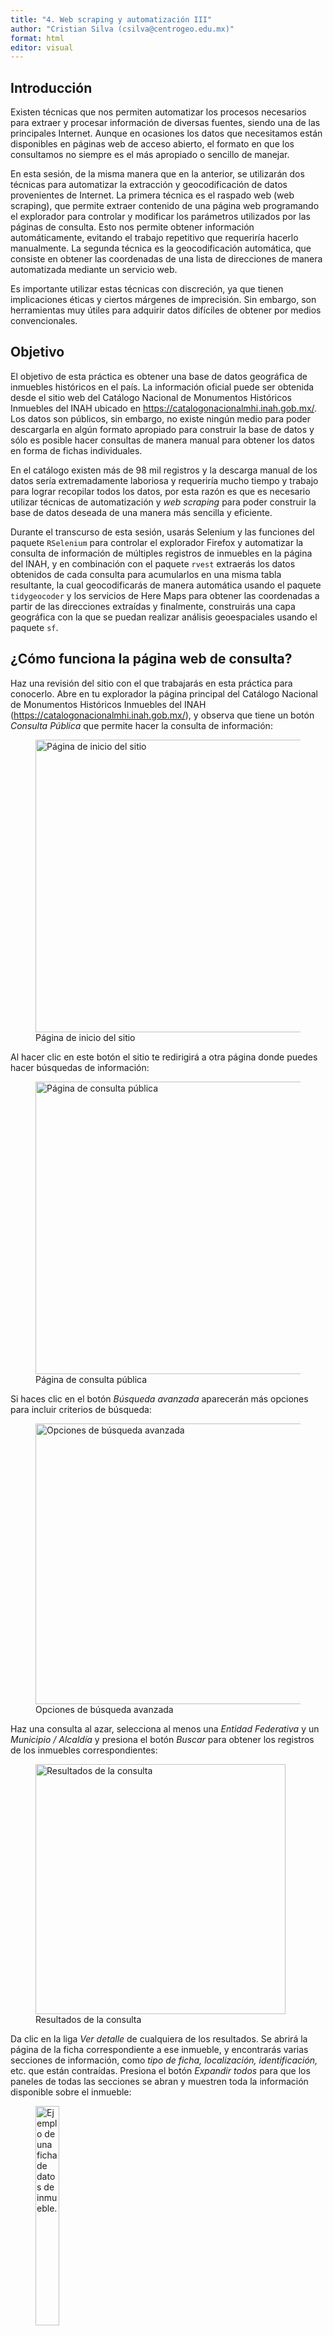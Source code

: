 ```yaml
---
title: "4. Web scraping y automatización III"
author: "Cristian Silva (csilva@centrogeo.edu.mx)"
format: html
editor: visual
---
```


## Introducción

Existen técnicas que nos permiten automatizar los procesos necesarios para extraer y procesar información de diversas fuentes, siendo una de las principales Internet. Aunque en ocasiones los datos que necesitamos están disponibles en páginas web de acceso abierto, el formato en que los consultamos no siempre es el más apropiado o sencillo de manejar.

En esta sesión, de la misma manera que en la anterior, se utilizarán dos técnicas para automatizar la extracción y geocodificación de datos provenientes de Internet. La primera técnica es el raspado web (web scraping), que permite extraer contenido de una página web programando el explorador para controlar y modificar los parámetros utilizados por las páginas de consulta. Esto nos permite obtener información automáticamente, evitando el trabajo repetitivo que requeriría hacerlo manualmente. La segunda técnica es la geocodificación automática, que consiste en obtener las coordenadas de una lista de direcciones de manera automatizada mediante un servicio web.

Es importante utilizar estas técnicas con discreción, ya que tienen implicaciones éticas y ciertos márgenes de imprecisión. Sin embargo, son herramientas muy útiles para adquirir datos difíciles de obtener por medios convencionales.

## Objetivo

El objetivo de esta práctica es obtener una base de datos geográfica de inmuebles históricos en el país. La información oficial puede ser obtenida desde el sitio web del Catálogo Nacional de Monumentos Históricos Inmuebles del INAH ubicado en <https://catalogonacionalmhi.inah.gob.mx/>. Los datos son públicos, sin embargo, no existe ningún medio para poder descargarla en algún formato apropiado para construir la base de datos y sólo es posible hacer consultas de manera manual para obtener los datos en forma de fichas individuales.

En el catálogo existen más de 98 mil registros y la descarga manual de los datos sería extremadamente laboriosa y requeriría mucho tiempo y trabajo para lograr recopilar todos los datos, por esta razón es que es necesario utilizar técnicas de automatización y *web scraping* para poder construir la base de datos deseada de una manera más sencilla y eficiente.

Durante el transcurso de esta sesión, usarás Selenium y las funciones del paquete `RSelenium` para controlar el explorador Firefox y automatizar la consulta de información de múltiples registros de inmuebles en la página del INAH, y en combinación con el paquete `rvest` extraerás los datos obtenidos de cada consulta para acumularlos en una misma tabla resultante, la cual geocodificarás de manera automática usando el paquete `tidygeocoder` y los servicios de Here Maps para obtener las coordenadas a partir de las direcciones extraídas y finalmente, construirás una capa geográfica con la que se puedan realizar análisis geoespaciales usando el paquete `sf`.

## ¿Cómo funciona la página web de consulta?

Haz una revisión del sitio con el que trabajarás en esta práctica para conocerlo. Abre en tu explorador la página principal del Catálogo Nacional de Monumentos Históricos Inmuebles del INAH (<https://catalogonacionalmhi.inah.gob.mx/>), y observa que tiene un botón *Consulta Pública* que permite hacer la consulta de información:

![Página de inicio del sitio](Imagenes/InicioCatalogo.png){fig-alt="Página de inicio del sitio" width="468"}

Al hacer clic en este botón el sitio te redirigirá a otra página donde puedes hacer búsquedas de información:

![Página de consulta pública](Imagenes/PaginaConsulta.png){fig-alt="Página de consulta pública" width="468"}

Si haces clic en el botón *Búsqueda avanzada* aparecerán más opciones para incluir criterios de búsqueda:

![Opciones de búsqueda avanzada](Imagenes/BusquedaAvanzada.png){fig-alt="Opciones de búsqueda avanzada" width="449"}

Haz una consulta al azar, selecciona al menos una *Entidad Federativa* y un *Municipio / Alcaldía* y presiona el botón *Buscar* para obtener los registros de los inmuebles correspondientes:

![Resultados de la consulta](Imagenes/ResultadosConsulta.png){fig-alt="Resultados de la consulta" width="400"}

Da clic en la liga *Ver detalle* de cualquiera de los resultados. Se abrirá la página de la ficha correspondiente a ese inmueble, y encontrarás varias secciones de información, como *tipo de ficha, localización, identificación,* etc. que están contraídas. Presiona el botón *Expandir todos* para que los paneles de todas las secciones se abran y muestren toda la información disponible sobre el inmueble:

![Ejemplo de una ficha de datos de inmueble.](Imagenes/ConsultaPublica.png){fig-alt="Ejemplo de una ficha de datos de inmueble." width="30%"}

Ahora puedes ver en esta ficha todos los datos que deberás extraer. En la barra de direcciones de tu explorador, observa la dirección de la página web de la ficha de datos, debe ser un URL similar a este:

<https://catalogonacionalmhi.inah.gob.mx/consulta_publica/detalle/82800>

Normalmente, los sitios web de consulta se conectan a una base de datos para obtener los datos de cada registro, y utilizan un identificador único para recuperar la información solicitada. El número al final del URL anterior corresponde al identificador único de la ficha. Sustituye este número e intenta abrir esa dirección en el explorador, por ejemplo:

[https://](https://catalogonacionalmhi.inah.gob.mx/consulta_publica/detalle/82800)[catalogonacionalmhi](https://catalogonacionalmhi.inah.gob.mx/consulta_publica/detalle/9000)[.inah.gob.mx/consulta_publica/detalle/9000](https://catalogonacionalmhi.inah.gob.mx/consulta_publica/detalle/82800)

Se abrirá una ficha con los datos correspondientes a otro inmueble. Esto quiere decir que se puede modificar la dirección cambiando únicamente este identificador para obtener cada una de las fichas de todo el catálogo.

Si agregas al URL un número de identificador que no existe en el catálogo, te enviará de vuelta a la página de inicio del sitio web. Mediante prueba y error, puedes determinar cuántas fichas hay en total en el catálogo; en este caso puedes determinar que existen 98,703 registros (qué es el número de identificador máximo que puedes usar sin que la URL te mande a la página inicial). En esta práctica prepararás el mecanismo de extracción de datos para cada una de estas fichas.

Por otro lado, existen fichas que tienen diferentes datos dependiendo del tipo de inmueble. Estos se distinguen usando colores en el cintillo del número de captura.

![Tipos de fichas](Imagenes/TiposFicha.png){fig-alt="Tipos de fichas" width="532"}

Será necesario asegurar que todos estos datos se guarden de manera ordenada en la base final, ya que existirán columnas con datos para algunos registros que pueden no existir en otros y viceversa. Esto se detalla más adelante en la práctica.

Utiliza el inspector web para identificar las direcciones xPath de los paneles de cada sección de datos de la ficha.

![Identificación de secciones con el inspector web](Imagenes/InspectorWebPanel.png){fig-alt="Identificación de secciones con el inspector web" width="519"}

Las direcciones de los paneles de cada sección son las siguientes:

| Sección                            | Dirección xPath          |
|------------------------------------|--------------------------|
| Encabezado                         | //\*[@id="encabezado"]   |
| Tipo de ficha                      | //\*[@id="divSeccion1"]  |
| Localización                       | //\*[@id="divSeccion2"]  |
| Identificación                     | //\*[@id="divSeccion3"]  |
| Aspectos legales                   | //\*[@id="divSeccion4"]  |
| Información histórica              | //\*[@id="divSeccion6"]  |
| Fuentes consultadas                | //\*[@id="divSeccion7"]  |
| Monografía                         | //\*[@id="divSeccion8"]  |
| Descripción arquitectónica         | //\*[@id="divSeccion11"] |
| Características del monumento      | //\*[@id="divSeccion12"] |
| Fecha de elaboración               | //\*[@id="divSeccion17"] |
| Planoteca del AHJE                 | //\*[@id="divSeccion22"] |
| Archivo histórico Jorge Enciso     | //\*[@id="divSeccion23"] |
| Fototeca Constantino Reyes-Valerio | //\*[@id="divSeccion24"] |

: Direcciones xPath de los paneles de sección

Una vez localizados estos paneles, será necesario extraer los elementos de texto de cada uno de ellos para acumularlos en un sólo registro que contenga los datos de la ficha consultada.

## Metodología

Antes de comenzar, es conveniente definir los pasos a seguir para realizar el procedimiento de extracción de datos en esta práctica:

1.  Observar cómo funciona la página web de consulta.
2.  Identificar la estructura de la página de consulta y los elementos que se van a extraer.
3.  Los datos en la página están enmarcados en paneles de diferentes secciones de información, como datos generales, tipo de ficha, localización, identificación, etc. Será conveniente crear procedimientos para extraer los datos de cada sección de la página de consulta.
4.  Programar las instrucciones necesarias para extraer (raspar) todos los datos de una ficha individual, como ejemplo.
5.  Una vez programado el método de raspado para una ficha de ejemplo, se unen todas las instrucciones en una sola función que nos permita repetir el procedimiento de extracción de datos para todas fichas del catálogo.
6.  Iterar el proceso para cada una de las 98,703 fichas de registro de inmuebles del sitio.
7.  Acumular cada uno de los registros extraídos en una misma tabla, ordenarla y limpiarla.
8.  Geocodificar las direcciones usando el servicio web de Here.
9.  Convertir la tabla resultante de la geocodificación en una capa geográfica de inmuebles de tipo simple features (sf)*.*
10. Visualizar una muestra aleatoria de los puntos de la capa de inmuebles geocodificada en un mapa interactivo y comprobar visualmente la precisión.
11. Finalmente, guardar la capa de inmuebles en un archivo geopackage (.gpkg) como capa geográfica.

## Preparación del entorno

Ejecuta el siguiente bloque para cargar los paquetes que usarás en esta sesión de trabajo:

```r
library(tidyverse)
library(janitor)
library(rvest)
library(RSelenium)
library(tidygeocoder)
library(sf)
library(tmap)
```

### Iniciar servidor de Selenium

Utiliza la función `rsDriver` del paquete `RSelenium` para iniciar un servidor de Selenium y guarda el resultado en la variable `servidor_selenium`, indicando que vas a usar el explorador Firefox con el parámetro `browser = "firefox"` y omite la carga de los demás exploradores usando los parámetros `chromever = NULL, iedrver = NULL, phantomver = NULL`:

```r
# Inicia el servidor de Selenium omitiendo los exploradores que no se necesitan:
servidor_selenium <- rsDriver(browser = "firefox",
                              chromever = NULL,
                              iedrver = NULL,
                              phantomver = NULL)
```

El explorador Firefox se ha iniciado y en la barra de direcciones a la izquierda encontrarás un icono de robot. Esto indica que Selenium ya está conectado a Firefox y está listo para enviarle instrucciones. Ahora, crea un controlador para Selenium usando el atributo `client` de `servidor_selenium` y asígnalo a una instancia que se llame `controlador`:

```r
# Crea una instancia de la conexión al servidor de Selenium para controlar Firefox:
controlador <- servidor_selenium$client
```

## Procesamiento de una ficha de ejemplo

### Abrir la página de la ficha

Ahora que ya tienes el controlador, envía a Selenium la instrucción de abrir la página de detalle de la ficha agregando al URL un identificador único de prueba:

1.  Asigna a la variable `pagina_fecha` la dirección base de la página web de la ficha (`"https://catalogonacionalmhi.inah.gob.mx/consulta_publica/detalle/"`).
2.  Asigna a la variable `id_ficha` un valor de prueba, en este caso `9000`
3.  Usa el método `controlador$navigate` para abrir la URL obtenida de concatenar `pagina_ficha` e `id_ficha` usando la función `str_c`.

```r
# Define la URL base de la página de la ficha:
pagina_ficha <- "https://catalogonacionalmhi.inah.gob.mx/consulta_publica/detalle/"

# Identificador único de prueba:
id_ficha <- 9000 

# Abrir la página web con la dirección y el identificador combinados:
controlador$navigate(str_c(pagina_ficha, id_ficha))
```

### Identificación de los controles de la página

Usando el inspector web en la página de la ficha, determina la dirección xPathdel botón *Expandir todos*, en este caso es `//*[@id="btnExpandir"]`.

Ahora, crea un control para el botón que se llame `boton_expandir` usando la función `controlador$findElement` con los parámetros `using = "xpath"` y `value = '//*[@id="btnExpandir"]'`. Usa el control `boton_expandir_todos$clickElement()` para expandir todos los contenedores de la ficha y visualizar todos los datos:

```r
# Crear una instancia del botón Expandir todos:
boton_expandir_todos <- controlador$findElement(using = "xpath",
                                                value = '//*[@id="btnExpandir"]')

# Presionar el botón para expandir los contenedores:
boton_expandir_todos$clickElement()
```

Guarda una copia de la página (su código fuente) en la variable `codigo_fuente` usando el método del controlador del explorador `controlador$getPageSource()` y usa la función `read_html` de `rvest` para leer la página copiada en `codigo_fuente[[1]]` (el primer elemento de la lista es el texto del código fuente), guarda el resultado de la lectura en la variable `html_ficha` de donde rasparás los datos:

```r
# Guarda el contenido de la página en una variable:
codigo_fuente <- controlador$getPageSource()

# Leer con rvest el código fuente de la lista obtenida con Selenium:
html_ficha <- 
  read_html(codigo_fuente[[1]])
```

### Extracción de los datos de cada sección

Para obtener los datos de la ficha, será necesario considerar lo siguiente:

1.  En la ficha, la mayoría de los datos se presentan usando el nombre de la variable, dos puntos y el valor correspondiente (por ejemplo `Nombre: Sepulcro de Manuel Escudero y Verdugo`).
2.  Los datos se deberán extraer sección por sección como vector de texto con la convención anterior, si hay datos que no tienen un nombre de variable con `:` será necesario agregarlos.
3.  Agregar el prefijo de la sección
4.  De acuerdo con lo anterior, es posible construir una tabla con todos las variables y valores si todos tienen esta misma estructura y al final se separa en dos columnas usando `:` como separador.
5.  Se obtendrá una tabla con dos columnas, la primera contendrá el nombre de las variables y la segunda sus valores correspondientes.
6.  Será necesario transformar esta tabla de valores y variables para que las variables estén como columnas los valores representen un registro de fila. Para ello, será necesario hacer un *pivote,* es decir, pasar filas a columnas.
7.  Una vez transpuestos, tendremos un registro con los datos de un inmueble que se podrá acumular en una tabla general.

Observa y ejecuta el siguiente bloque para realizar la manipulación de datos que te permitirá extraer los datos del panel de la primera sección de la ficha:

1.  A partir de tu copia de la página en `html_ficha` busca el primer panel (con dirección xPath `//*[@id="encabezado"]`), usa la función `html_children` cuatro veces para identificar los elementos de texto (datos) que están en el cuarto nivel de la estructura web, extrae el texto sin HTML usando la función `html_text` y limpia el resultado eliminando saltos de página innecesarios con `str_remove_all("\n")` y los espacios en blanco antes y después de cada texto con `str_squish.`
2.  Agrega los nombres correspondientes al primer y quinto valores que no están asociados con un nombre de variable, en este caso *Tipo* y *Validación.* Usa la función `str_c` para concatenar los nombres de variables con los valores y no olvides agregar `:` que servirá para separar en dos columnas posteriormente.
3.  Elimina las filas del texto extraído que no contienen variables útiles. En este caso sólo debes conservar las filas 1 a 5 del vector `datos_contenedor_encabezado`.
4.  Verifica los datos extraídos contenidos en `datos_contenedor_encabezado`.

> Recuerda que puedes ejecutar parcialmente el código para comprobar sus resultados poco a poco, si seleccionas un fragmento de código y presionas Ctrl+Enter.

```r
# Buscar los elementos donde están los datos, extraer y limpiar el texto:
datos_contenedor_encabezado <-
  html_ficha %>% 
  html_element(xpath = '//*[@id="encabezado"]') %>% 
  html_children() %>% 
  html_children() %>% 
  html_children() %>% 
  html_children() %>% # Expandir hasta los elementos de cuarto nivel (filas)
  html_text() %>% 
  str_remove_all("\n") %>% # Eliminar todos los saltos de línea
  str_squish() # Eliminar los espacios en blanco antes y después del texto

# Agregar nombres de variables faltantes:
datos_contenedor_encabezado[1] <- 
  str_c("Tipo: ", datos_contenedor_encabezado[1])

datos_contenedor_encabezado[5] <- 
  str_c("Validación: ", datos_contenedor_encabezado[5])

# Conservar las 5 primeras filas:
datos_contenedor_encabezado <-
  datos_contenedor_encabezado[1:5]

# Ver el resultado:
datos_contenedor_encabezado
```

Usando de manera similar el procedimiento anterior, extrae los datos del siguiente panel (en este caso `//*[@id="divSeccion1"]`), obtén los elementos de texto que están dentro del panel bajando en la estructura HTML usando la función `html_children` y limpia los datos eliminando los saltos de línea innecesarios con `str_remove_all("\n")` y los espacios en blanco antes y después de cada elemento de texto con `str_squish` como lo hiciste anteriormente, guardando las valores extraídos en la variable `datos_contenedor_1`.

Agrega también el sufijo `S1_` a los elementos de `datos_contenedor_1` con la función `str_c` para indicar a qué sección pertenece el dato extraído y asegurar que los nombres de variables no se repitan al juntar todos los valores en un solo registro.

Finalmente visualiza los elementos almacenados en `datos_contenedor_1` y verifica que los datos tengan el formato adecuado de acuerdo a la metodología planteada.

```r
# Buscar el siguiente contenedor y extraer los datos
datos_contenedor_1 <-
  html_ficha %>% 
  html_element(xpath = '//*[@id="divSeccion1"]') %>% # Buscar el elemento del título
  html_children() %>% 
  html_children() %>% 
  html_children() %>% # Expandir hasta los elementos de tercer nivel (filas)
  html_text() %>% # Extraer el texto de los elementos
  str_remove_all("\n") %>% # Eliminar todos los saltos de línea
  str_squish() # Eliminar los espacios en blanco antes y después del texto

# Agregar un prefijo con la sección
datos_contenedor_1 <- str_c("S1_", datos_contenedor_1)

# Ver el resultado
datos_contenedor_1
```

Repite de manera similar el procedimiento anterior para extraer los datos del siguiente panel (en este caso `//*[@id="divSeccion2"]`).

En este caso, hay un mapa de Google Maps incrustado en el panel, del cual es posible extraer desde su código el URL de origen desde donde se visualiza. Usa el inspector web para identificar este URL. Encontrarás una dirección similar a esta:

```         
https://maps.google.com/?q=16.1183333333333,-92.0502777777778
```

> Hasta este punto, podrías asumir que se pueden obtener las coordenadas del sitio extrayéndolas desde este URL y efectivamente, sería una buena estrategia para obtener datos georreferenciados. Sin embargo, si haces una revisión aleatoria de los registros encontrarás que el punto que se ilustra en el mapa de Google no coincide con la dirección que viene en la ficha, e incluso el mismo punto aparece en diferentes fichas. Esto puede ser una indicación de que, por alguna razón, los mapas de Google presentan información incorrecta. A pesar de esto, es conveniente conservar este dato para mantener la originalidad de la fuente y como referencia.

Ejecuta el siguiente bloque de código para buscar y extraer esta dirección en la variable `datos_contenedor_mapa`, agrega el sufijo de la sección `S2_` y visualiza el valor extraído.

```r
# Buscar la URL origen del mapa de Google
datos_contenedor_mapa <-
  html_ficha %>%
  html_element(xpath = '//*[@id="divSeccion2"]') %>% # Buscar la sección donde está el mapa
  html_element("a") %>% # Buscar el primer link con la URL del mapa
  html_attr("href") %>%  # Extraer la URL del mapa
  replace_na("") # Si no hay mapa, reemplazar el valor vacío NA con un espacio

# Agregar el nombre del campo al valor:
datos_contenedor_mapa <-
  str_c("S2_Google Maps: ",
        datos_contenedor_mapa)

# Ver el resultado
datos_contenedor_mapa
```

Repite de manera similar los procedimientos anteriores para extraer los datos restantes del mismo panel (en este caso `//*[@id="divSeccion2"]`) y almacenarlos en la variable `datos_contenedor_2`.

Una vez hecho, verifica el valor obtenido en `datos_contenedor_2`.

```r
# Buscar el siguiente contenedor y extraer los datos
datos_contenedor_2 <-
  html_ficha %>% 
  html_element(xpath = '//*[@id="divSeccion2"]') %>% # Buscar el contenedor con los datos
  html_children() %>% 
  html_children() %>% # Bajar al segundo nivel (filas)
  html_text() %>% # Extraer el texto de los elementos
  str_remove_all("\n") %>% # Eliminar todos los saltos de línea
  str_squish() # Eliminar los espacios en blanco antes y después del texto

# Eliminar las dos primeras filas que contienen textos de los controles del mapa
datos_contenedor_2 <-
  datos_contenedor_2[c(-1, -2)]

# Eliminar la fila de título de "Otra localización:"
datos_contenedor_2 <-
  datos_contenedor_2[datos_contenedor_2 != "Otra localización:"]

# Agregar el nombre de la variable al dato de "Otra localización:"
datos_contenedor_2[length(datos_contenedor_2)] <-
  str_c("Otra localización: ", datos_contenedor_2[length(datos_contenedor_2)])

# Agregar un prefijo con la sección
datos_contenedor_2 <-
  str_c("S2_", datos_contenedor_2)

# Ver el resultado
datos_contenedor_2
```

Repite de manera similar los procedimientos anteriores para extraer los datos restantes del mismo panel (en este caso `//*[@id="divSeccion3"]`) y almacenarlos en la variable `datos_contenedor_3`.

En este caso será necesario separar algunos datos como el del décimo elemento (`datos_contenedor_3_original[10]`) que aparecen juntos en un mismo elemento del vector, de manera similar a esta:

```         
Categoría: Arquitectura FunerariaGénero: Cementerio o panteónTipo Arquitectónico:
Monumento funerario
```

Para separarlos, usa las función `str_replace` para agregar un separador `|` antes de `Genero:` y `Tipo Arquitectónico` en el texto extraído y obtener esta cadena:

```         
Categoría: Arquitectura Funeraria|Género: Cementerio o panteón|Tipo Arquitectónico:
Monumento funerario
```

De esta manera podrás separar el texto en tres elementos diferentes y guardarlos en la variable de tipo vector `datos_contenedor_3_separados`. Para ello, usa la función `str_split` usando el separador `|`.

```         
[1] Categoría: Arquitectura Funeraria
[2] Género: Cementerio o panteón
[3] Tipo Arquitectónico:
Monumento funerario
```

Sustituye los elementos que no estaban separados en `datos_contenedor_3_original` con estos nuevos elementos separados `datos_contenedor_3_separados` y guarda los valores finales en la variable `datos_contenedor_3`. Recuerda agregarle el sufijo de la sección `S3_`. Una vez hecho, verifica el valor obtenido en `datos_contenedor_3`.

```r
# Buscar el siguiente contenedor y extraer los datos
datos_contenedor_3_original <-
  html_ficha %>% 
  html_element(xpath = '//*[@id="divSeccion3"]') %>% # Buscar el siguiente contenedor
  html_children() %>% 
  html_children() %>% # Bajar al segundo nivel (filas)
  html_text() %>%  # Extraer el texto de cada elemento que se encontró
  str_remove_all("\n") %>% # Eliminar todos los saltos de línea
  str_squish() # Eliminar los espacios en blanco antes y después del texto

# Separar los datos que vienen juntos en una misma fila
datos_contenedor_3_separados <-
  datos_contenedor_3_original[10] %>% 
  str_replace("Género:", "|Género:") %>% # Agregar un separador
  str_replace("Tipo Arquitectónico:", "|Tipo Arquitectónico:") %>% # Agregar un separador
  str_split("\\|") %>% # Separar usando el caracter definido
  unlist() # Convertir la lista resultante en un vector de tipo caracter

# Eliminar las filas de encabezados, agregar los datos separados y conservar los datos con nombre
datos_contenedor_3 <- c(
  datos_contenedor_3_original[c(1, 3:5, 7:8)],
  datos_contenedor_3_separados,
  datos_contenedor_3_original[12]
)

# Agregar un prefijo para diferenciar los datos originales de los actuales
datos_contenedor_3[2:4] <-
  str_c("original_", datos_contenedor_3[2:4])

datos_contenedor_3[7:9] <-
  str_c("actual_", datos_contenedor_3[7:9])

# Agregar un prefijo con la sección
datos_contenedor_3 <-
  str_c("S3_", datos_contenedor_3)

# Ver el resultado
datos_contenedor_3
```

Repite de manera similar los procedimientos anteriores para extraer los datos del siguiente panel (en este caso `//*[@id="divSeccion4"]`) y almacenarlos en la variable `datos_contenedor_4`.

```r
# Buscar el siguiente contenedor y extraer los datos
datos_contenedor_4_original <-
  html_ficha %>% 
  html_element(xpath = '//*[@id="divSeccion4"]') %>% # Buscar el siguiente contenedor
  html_children() %>%
  html_children() %>%
  html_children() %>% # Bajar al tercer nivel (filas)
  html_text() %>% # Extraer el texto de cada elemento que se encontró
  str_remove_all("\n") %>% # Eliminar todos los saltos de línea
  str_squish() # Eliminar los espacios en blanco antes y después del texto

# Separar los datos que vienen juntos en una misma fila
datos_contenedor_4_separados <-
  datos_contenedor_4_original[5] %>% 
  str_replace("Ubicado en la Zona de Monumentos Históricos:", "|Ubicado en la Zona de Monumentos Históricos:") %>% 
  str_replace("Sitio Inscrito en la lista de patrimonio Mundial UNESCO:", "|Sitio Inscrito en la lista de patrimonio Mundial UNESCO:") %>% 
  str_split("\\|") %>% 
  unlist()

# Unir los datos extraídos correctamente y los que se separaron
datos_contenedor_4 <-
  c(
    datos_contenedor_4_original[1:4],
    datos_contenedor_4_separados
  )

# Agregar un prefijo con la sección
datos_contenedor_4 <-
  str_c("S4_", datos_contenedor_4)

# Ver el resultado
datos_contenedor_4
```

Repite de manera similar los procedimientos anteriores para extraer los datos del siguiente panel (en este caso `//*[@id="divSeccion6"]`) y almacenarlos en la variable `datos_contenedor_5`.

```r
# Buscar el siguiente contenedor y extraer los datos
datos_contenedor_5 <-
  html_ficha %>% 
  html_element(xpath = '//*[@id="divSeccion6"]') %>%  # Buscar el siguiente contenedor
  html_children() %>% 
  html_children() %>% 
  html_children() %>% # Bajar al tercer nivel (filas)
  html_text() %>%  # Extraer el texto de cada elemento que se encontró
  str_remove_all("\n") %>% # Eliminar todos los saltos de línea
  str_squish() # Eliminar los espacios en blanco antes y después del texto

# Agregar los nombres de las variables a los datos:
datos_contenedor_5[5] <- 
  str_c(datos_contenedor_5[4], " ", datos_contenedor_5[5])

datos_contenedor_5[8] <- 
  str_c(datos_contenedor_5[7], " ", datos_contenedor_5[8])

datos_contenedor_5[11] <- 
  str_c(datos_contenedor_5[10], " ", datos_contenedor_5[11])

# Quitar las filas de encabezados 
datos_contenedor_5 <-
  datos_contenedor_5[c(-1, -4, -6, -7, -10)]

# Agregar un prefijo con la sección
datos_contenedor_5 <-
  str_c("S5_", datos_contenedor_5)
  
# Ver el resultado
datos_contenedor_5
```

Repite de manera similar los procedimientos anteriores para extraer los datos del siguiente panel (en este caso `//*[@id="divSeccion7"]`) y almacenarlos en la variable `datos_contenedor_6`.

```r
# Buscar el siguiente contenedor y extraer los datos
datos_contenedor_6 <-
  html_ficha %>% 
  html_element(xpath = '//*[@id="divSeccion7"]') %>% # Buscar el siguiente contenedor
  html_children() %>% # Bajar al primer nivel (filas)
  html_text() %>% # Extraer el texto de cada elemento que se encontró
  str_remove_all("\n") %>% # Eliminar todos los saltos de línea
  str_squish() # Eliminar los espacios en blanco antes y después del texto

# Quitar filas vacías
datos_contenedor_6 <-
  datos_contenedor_6[datos_contenedor_6 != ""]

# Agregar un prefijo con la sección
datos_contenedor_6 <-
  str_c("S6_", datos_contenedor_6)

# Ver el resultado
datos_contenedor_6
```

Repite de manera similar los procedimientos anteriores para extraer los datos del siguiente panel (en este caso `//*[@id="divSeccion8"]`) y almacenarlos en la variable `datos_contenedor_7`.

```r
# Buscar el siguiente contenedor y extraer los datos
datos_contenedor_7 <-
  html_ficha %>% 
  html_element(xpath = '//*[@id="divSeccion8"]') %>% # Buscar el siguiente contenedor
  html_children() %>% # Bajar al primer nivel (filas)
  html_text() %>% # Extraer el texto de cada elemento que se encontró
  str_remove_all("\n") %>% # Eliminar todos los saltos de línea
  str_squish() # Eliminar los espacios en blanco antes y después del texto

# Quitar filas vacías
datos_contenedor_7 <-
  datos_contenedor_7[datos_contenedor_7 != ""]

# Agregar un prefijo con la sección y el nombre de la variable
datos_contenedor_7 <-
  str_c("S7_Monografia: ", datos_contenedor_7)

# Ver el resultado
datos_contenedor_7
```

Repite de manera similar los procedimientos anteriores para extraer los datos del siguiente panel (en este caso `//*[@id="divSeccion11"]`) y almacenarlos en la variable `datos_contenedor_8`.

```r
# Buscar el siguiente contenedor y extraer los datos
datos_contenedor_8 <-
  html_ficha %>% 
  html_element(xpath = '//*[@id="divSeccion11"]') %>% # Buscar el siguiente contenedor
  html_children() %>% # Bajar al primer nivel (filas)
  html_text() %>% # Extraer el texto de cada elemento que se encontró
  str_remove_all("\n") %>% # Eliminar todos los saltos de línea
  str_squish() # Eliminar los espacios en blanco antes y después del texto

# Quitar filas vacías
datos_contenedor_8 <-
  datos_contenedor_8[datos_contenedor_8 != ""]

datos_contenedor_8 <-
  str_c("S8_", datos_contenedor_8)

# Ver el resultado
datos_contenedor_8
```

Repite de manera similar los procedimientos anteriores para extraer los datos del siguiente panel (en este caso `//*[@id="divSeccion12"]`) y almacenarlos en la variable `datos_contenedor_9`.

En este caso encontrarás varios nombres de variables que se repiten en diferentes subsecciones del panel, usa los encabezados de cada subsección, acórtalos usando la funcion `str_trunc` y agrégalos al sufijo después del número de sección.

```r
# Buscar el siguiente contenedor y extraer los datos
datos_contenedor_9 <-
  html_ficha %>% 
  html_element(xpath = '//*[@id="divSeccion12"]') %>% # Buscar el siguiente contenedor
  html_children() %>% 
  html_children() %>% 
  html_children() %>% # Bajar al tercer nivel (filas)
  html_text() %>% # Extraer el texto de cada elemento que se encontró
  str_remove_all("\n") %>% # Eliminar todos los saltos de línea
  str_squish() # Eliminar los espacios en blanco antes y después del texto

# Definir un prefijo inicial
prefijo <- ""

# Agregar el prefijo de encabezado correspondiente a cada elemento extraido
for(i in 1:length(datos_contenedor_9)) {
  
  if(!str_detect(datos_contenedor_9[i], "^*:")) {
    prefijo <- datos_contenedor_9[i]
  }
  
  datos_contenedor_9[i] <- str_c(str_trunc(prefijo, 6, ellipsis = ""), # Usar las primeras letras del encabezado
                                 "_", 
                                 datos_contenedor_9[i])
  
}

# Agregar un prefijo con la sección
datos_contenedor_9 <- str_c("S9_", datos_contenedor_9) 

# Quitar las cabeceras (elementos sin ":")
datos_contenedor_9 <- 
  datos_contenedor_9[str_detect(datos_contenedor_9, "^*:")]

# Ver el resultado
datos_contenedor_9
```

Repite de manera similar los procedimientos anteriores para extraer los datos del siguiente panel (en este caso `//*[@id="divSeccion17"]`) y almacenarlos en la variable `datos_contenedor_10`.

```r
# Buscar el siguiente contenedor y extraer los datos
datos_contenedor_10 <-
  html_ficha %>% 
  html_element(xpath = '//*[@id="divSeccion17"]') %>% # Buscar el siguiente contenedor
  html_children() %>% 
  html_text() %>% # Extraer el texto de cada elemento que se encontró
  str_remove_all("\n") %>% # Eliminar todos los saltos de línea
  str_squish() # Eliminar los espacios en blanco antes y después del texto

# Agregar el prefijo y conservar la fecha más reciente:
datos_contenedor_10 <- 
  str_c("S10_", datos_contenedor_10) %>% 
  head()

# Ver el resultado
datos_contenedor_10
```

Repite de manera similar los procedimientos anteriores para extraer los datos del siguiente panel (en este caso `//*[@id="divSeccion22"]`) y almacenarlos en la variable `datos_contenedor_11`.

En este caso, es conveniente que almacenes el URL de la ficha en PDF que contiene la información. Prueba haciendo clic en el botón de descarga y revisa cómo está construida la dirección. Verás que tiene una forma similar a esta:

```         
https://catalogonacionalmhi.inah.gob.mx/consulta_publica/generarPdfPlanoteca/9000
```

Observa que el número al final de la dirección es el mismo identificador único de la página, por lo que es posible utilizar la variable `id_ficha` que definiste al principio para construir este URL mediante la función `str_c`.

```r
# Buscar el siguiente contenedor y extraer los datos
datos_contenedor_11 <-
  html_ficha %>% 
  html_element(xpath = '//*[@id="divSeccion22"]') %>% # Buscar el siguiente contenedor
  html_element(xpath = '//*[@id="divSeccion22"]/div[1]/div[2]/p') %>% 
  html_text() %>% # Extraer el texto de cada elemento que se encontró
  str_remove_all("\n") %>% # Eliminar todos los saltos de línea
  str_squish() # Eliminar los espacios en blanco antes y después del texto
  
# Agregar el nombre del campo al valor:
datos_contenedor_11 <- c(str_c("S11_Planoteca del AHJE: ", datos_contenedor_11),
                         str_c("S11_URL Planoteca del AHJE: https://catalogonacionalmhi.inah.gob.mx/consulta_publica/generarPdfPlanoteca/", id_ficha))

# Ver el resultado
datos_contenedor_11
```

Repite de manera similar los procedimientos anteriores para extraer los datos del siguiente panel (en este caso `//*[@id="divSeccion23"]`) y almacenarlos en la variable `datos_contenedor_12`.

Igual que en el bloque anterior, es posible almacenar la URL de descarga del archivo PDF ligado usando el mismo procedimiento.

```r
# Buscar el siguiente contenedor y extraer los datos
datos_contenedor_12 <-
  html_ficha %>% 
  html_element(xpath = '//*[@id="divSeccion23"]') %>% # Buscar el siguiente contenedor
  html_element(xpath = '//*[@id="divSeccion23"]/div[1]/div[2]') %>% 
  html_text() %>% # Extraer el texto de cada elemento que se encontró
  str_remove_all("\n") %>% # Eliminar todos los saltos de línea
  str_squish() # Eliminar los espacios en blanco antes y después del texto

# Agregar el nombre del campo al valor:
datos_contenedor_12 <- c(str_c("S12_AHJE: ", datos_contenedor_12),
                         str_c("S12_URL AHJE: https://catalogonacionalmhi.inah.gob.mx/consulta_publica/generarPdfArchivoHistorico/", id_ficha))

# Ver el resultado
datos_contenedor_12
```

Repite de manera similar los procedimientos anteriores para extraer los datos del siguiente panel (en este caso `//*[@id="divSeccion24"]`) y almacenarlos en la variable `datos_contenedor_13`.

Igual que en el bloque anterior, es posible almacenar la URL de descarga del archivo PDF ligado usando el mismo procedimiento.

```r
# Buscar el siguiente contenedor y extraer los datos
datos_contenedor_13 <-
  html_ficha %>% 
  html_element(xpath = '//*[@id="divSeccion24"]') %>% # Buscar el siguiente contenedor
  html_element(xpath = '//*[@id="divSeccion24"]/div[1]/div[2]') %>% 
  html_text() %>% # Extraer el texto de cada elemento que se encontró
  str_remove_all("\n") %>% # Eliminar todos los saltos de línea
  str_squish() # Eliminar los espacios en blanco antes y después del texto

# Agregar el nombre del campo al valor:
datos_contenedor_13 <- c(str_c("S13_FCRV: ", datos_contenedor_13),
                         str_c("S13_URL FCRV: https://catalogonacionalmhi.inah.gob.mx/consulta_publica/generarPdfFototeca/", id_ficha))

# Ver el resultado
datos_contenedor_13
```

Finalmente, une los datos extraídos en un mismo vector de texto `datos_contenedor` usando la función `str_c`. Agrega una nueva columna `ID` al principio del vector que contenga el identificador de prueba `id_ficha` que usaste para extraer los datos de la ficha de ejemplo.

Visualiza el resultado y comprueba que todos los nombres de variable y valores del vector estén separados con `:` como se estableció anteriormente en la metodología.

```r
# Unir los valores extraídos
datos_contenedor <- c(str_c("ID: ", id_ficha), # Agregar el ID de la página
                      datos_contenedor_1,
                      datos_contenedor_mapa,
                      datos_contenedor_2,
                      datos_contenedor_3,
                      datos_contenedor_4,
                      datos_contenedor_5,
                      datos_contenedor_6,
                      datos_contenedor_7,
                      datos_contenedor_8,
                      datos_contenedor_9,
                      datos_contenedor_10,
                      datos_contenedor_11,
                      datos_contenedor_12,
                      datos_contenedor_13)

# Visualiza el resultado
datos_contenedor
```

### Conversión de los datos extraídos a tabla

Si el formato de los datos extraídos en `datos_contenedor` es correcto, el siguiente paso es convertir el vector de datos extraídos en un registro de tabla. Aplica a `datos_contenedor` la siguiente transformación:

1.  Usando la función `tibble` para crear una nueva tabla (tibble) llamada `registro_extraido` agregando los valores extraídos en `datos_contenedor` a una columna llamada `lista`, que inicialmente será la única columna de la tabla.
2.  Separa el contenido de la columna `lista` en dos columnas `variable` y `valor` usando la función `separate`. Agrega el parámetro `extra = "merge"` para que ignore aquellos valores que tengan más de un `:` y que pudiera confundirse como separador y generar accidentalmente más de dos columnas.
3.  Limpia el nombre de las variables, eliminando espacios, mayúsculas y caracteres especiales usando la función `make_clean_names` en la columna `variable`.
4.  Convierte las filas en columnas haciendo un pivoteo con la función `pivot_wider` usando el parámetro `names_from = variable` para usar los valores de la columna `variable` como nombre de columna de la nueva tabla y el parámetro `values_from = valor` para usar los valores de la columna `valor` como sus valores correspondientes. Nota que para que `pivot_wider` funcione correctamente en este caso, es necesario que no haya nombres de campos repetidos, razón por la que anteriormente agregaste los sufijos de secciones para garantizar que no hayan nombres de variables repetidos.
5.  Finalmente, visualiza la estructura de la tabla resultante usando la función `glimpse`. Comprueba que tienes un registro completo con los datos de la ficha que acabas de raspar.

```r
# Construir un tibble con un registro con los datos extraídos
registro_extraido <-
  tibble(lista = datos_contenedor) %>% # Nuevo tibble con una columna con la lista
  separate(lista, into = c("variable", "valor"), sep = ":", extra = "merge") %>% # Separar en los dos puntos
  mutate(variable = make_clean_names(variable)) %>%  
  pivot_wider(names_from = variable, values_from = valor) %>% # Voltear de filas a columnas
  glimpse() # Ver la estructura de datos
```

Lograste extraer un registro para una ficha de ejemplo. ¡Buen trabajo!

## Automatización y extracción masiva

Hasta este punto, ya desarrollaste la secuencia de operaciones que se requieren para descargar los datos de una página en particular. Ahora debes repetir este proceso para cambiando el ID de la dirección de la página que genera la ficha para obtener los datos de todas las fichas posibles:

```         
https://catalogonacionalmhi.inah.gob.mx/consulta_publica/detalle/[ID de la página]
```

Donde debes iterar el valor de \[`ID de la página]` con números enteros.

Hasta este momento, es conveniente cerrar el servidor de Selenium que está activo en el fondo y borrar el entorno para comenzar con la automatización de la página para la extracción masiva de los datos.

Cierra las ventanas abiertas del explorador y apaga el servidor de Selenium:

```r
# Cerrar todas las ventanas abiertas
controlador$closeall()

# Apagar el servidor de Selenium
servidor_selenium$server$stop()

# Borra todas las variables y objetos del entorno
rm(list = ls())
```

### Función para la extracción de datos

A partir de la secuencia de operaciones que creaste anteriormente, junta las instrucciones anteriores y construye una función que permita hacer el *scraping*, definiendo como parámetros el ID de la URL de la página de consulta y el controlador de Selenium que usarás para controlar el cambio de páginas.

```r
# Definir la función para extraer los datos de una ficha
extraer_datos <- function(id_pagina, controlador, espera_carga = 3, espera_expandir = 3) {
  
  # Construir la URL usando el ID de la página que se pasa como parámetro (id_pagina):
  pagina_ficha <- str_c("https://catalogonacionalmhi.inah.gob.mx/consulta_publica/detalle/", id_pagina)
  
  # Ordenar al explorador que abra la página de la ficha con el ID deseado
  controlador$navigate(pagina_ficha)
  
  # Esperar a que cargue la página
  Sys.sleep(espera_carga)
  
  # Crear una instancia del botón Expandir todos
  boton_expandir_todos <- controlador$findElement(using = "xpath",
                                                  value = '//*[@id="btnExpandir"]')
  
  # Presionar el botón para expandir los contenedores
  boton_expandir_todos$clickElement()
  
  # Esperar a que se expandan las secciones
  Sys.sleep(espera_expandir)
  
  # Guarda el contenido de la página en una variable
  codigo_fuente <- controlador$getPageSource()
  
  # Extraer con rvest el código fuente de la lista obtenida con Selenium:
  html_ficha <- 
    read_html(codigo_fuente[[1]])
  
  
  # Buscar los elementos donde están los datos, extraer y limpiar el texto
  datos_contenedor_encabezado <-
    html_ficha %>% 
    html_element(xpath = '//*[@id="encabezado"]') %>% 
    html_children() %>% 
    html_children() %>% 
    html_children() %>% 
    html_children() %>% # Expandir hasta los elementos de cuarto nivel (filas)
    html_text() %>% 
    str_remove_all("\n") %>% # Eliminar todos los saltos de línea
    str_squish() # Eliminar los espacios en blanco antes y después del texto
  
  # Agregar nombres de variables faltantes
  datos_contenedor_encabezado[1] <- 
    str_c("Tipo: ", datos_contenedor_encabezado[1])
  
  datos_contenedor_encabezado[5] <- 
    str_c("Validación: ", datos_contenedor_encabezado[5])
  
  # Cosnervar las 5 primeras filas
  datos_contenedor_encabezado <-
    datos_contenedor_encabezado[1:5] 
  
  
  # Buscar el siguiente contenedor y extraer los datos
  datos_contenedor_1 <-
    html_ficha %>% 
    html_element(xpath = '//*[@id="divSeccion1"]') %>% # Buscar el elemento del título
    html_children() %>% 
    html_children() %>% 
    html_children() %>% # Expandir hasta los elementos de tercer nivel (filas)
    html_text() %>% # Extraer el texto de los elementos
    str_remove_all("\n") %>% # Eliminar todos los saltos de línea
    str_squish() # Eliminar los espacios en blanco antes y después del texto
  
  # Agregar un prefijo con la sección
  datos_contenedor_1 <- str_c("S1_", datos_contenedor_1)
  
  
  # Buscar la URL origen del mapa de Google
  datos_contenedor_mapa <-
    html_ficha %>%
    html_element(xpath = '//*[@id="divSeccion2"]') %>% # Buscar la sección donde está el mapa
    html_element("a") %>% # Buscar el primer link con la URL del mapa
    html_attr("href") %>%  # Extraer la URL del mapa
    replace_na("") # Si no hay mapa, reemplazar el valor vacío NA con un espacio
  
  # Agregar el nombre del campo al valor:
  datos_contenedor_mapa <-
    str_c("S2_Google Maps: ",
          datos_contenedor_mapa)
  
  
  # Buscar el siguiente contenedor y extraer los datos
  datos_contenedor_2 <-
    html_ficha %>% 
    html_element(xpath = '//*[@id="divSeccion2"]') %>% # Buscar el contenedor con los datos
    html_children() %>% 
    html_children() %>% # Bajar al segundo nivel (filas)
    html_text() %>% # Extraer el texto de los elementos
    str_remove_all("\n") %>% # Eliminar todos los saltos de línea
    str_squish() # Eliminar los espacios en blanco antes y después del texto
  
  # Eliminar las dos primeras filas que contienen textos de los controles del mapa
  datos_contenedor_2 <-
    datos_contenedor_2[c(-1, -2)]
  
  # Eliminar la fila de título de "Otra localización:"
  datos_contenedor_2 <-
    datos_contenedor_2[datos_contenedor_2 != "Otra localización:"]
  
  # Agregar el nombre de la variable al dato de "Otra localización:"
  datos_contenedor_2[length(datos_contenedor_2)] <-
    str_c("Otra localización: ", datos_contenedor_2[length(datos_contenedor_2)])
  
  # Agregar un prefijo con la sección
  datos_contenedor_2 <-
    str_c("S2_", datos_contenedor_2)
  
  
  # Buscar el siguiente contenedor y extraer los datos
  datos_contenedor_3_original <-
    html_ficha %>% 
    html_element(xpath = '//*[@id="divSeccion3"]') %>% # Buscar el siguiente contenedor
    html_children() %>% 
    html_children() %>% # Bajar al segundo nivel (filas)
    html_text() %>%  # Extraer el texto de cada elemento que se encontró
    str_remove_all("\n") %>% # Eliminar todos los saltos de línea
    str_squish() # Eliminar los espacios en blanco antes y después del texto
  
  # Separar los datos que vienen juntos en una misma fila
  datos_contenedor_3_separados <-
    datos_contenedor_3_original[10] %>% 
    str_replace("Género:", "|Género:") %>% # Agregar un separador
    str_replace("Tipo Arquitectónico:", "|Tipo Arquitectónico:") %>% # Agregar un separador
    str_split("\\|") %>% # Separar usando el caracter definido
    unlist() # Convertir la lista resultante en un vector de tipo caracter
  
  # Eliminar las filas de encabezados, agregar los datos separados y conservar los datos con nombre
  datos_contenedor_3 <- c(
    datos_contenedor_3_original[c(1, 3:5, 7:8)],
    datos_contenedor_3_separados,
    datos_contenedor_3_original[12]
  )
  
  # Agregar un prefijo para diferenciar los datos originales de los actuales
  datos_contenedor_3[2:4] <-
    str_c("original_", datos_contenedor_3[2:4])
  
  datos_contenedor_3[7:9] <-
    str_c("actual_", datos_contenedor_3[7:9])
  
  # Agregar un prefijo con la sección
  datos_contenedor_3 <-
    str_c("S3_", datos_contenedor_3)
  
  
  # Buscar el siguiente contenedor y extraer los datos
  datos_contenedor_4_original <-
    html_ficha %>% 
    html_element(xpath = '//*[@id="divSeccion4"]') %>% # Buscar el siguiente contenedor
    html_children() %>%
    html_children() %>%
    html_children() %>% # Bajar al tercer nivel (filas)
    html_text() %>% # Extraer el texto de cada elemento que se encontró
    str_remove_all("\n") %>% # Eliminar todos los saltos de línea
    str_squish() # Eliminar los espacios en blanco antes y después del texto
  
  # Separar los datos que vienen juntos en una misma fila
  datos_contenedor_4_separados <-
    datos_contenedor_4_original[5] %>% 
    str_replace("Ubicado en la Zona de Monumentos Históricos:", "|Ubicado en la Zona de Monumentos Históricos:") %>% 
    str_replace("Sitio Inscrito en la lista de patrimonio Mundial UNESCO:", "|Sitio Inscrito en la lista de patrimonio Mundial UNESCO:") %>% 
    str_split("\\|") %>% 
    unlist()
  
  # Unir los datos extraídos correctamente y los que se separaron
  datos_contenedor_4 <-
    c(
      datos_contenedor_4_original[1:4],
      datos_contenedor_4_separados
    )
  
  # Agregar un prefijo con la sección
  datos_contenedor_4 <-
    str_c("S4_", datos_contenedor_4)
  
  
  # Buscar el siguiente contenedor y extraer los datos
  datos_contenedor_5 <-
    html_ficha %>% 
    html_element(xpath = '//*[@id="divSeccion6"]') %>%  # Buscar el siguiente contenedor
    html_children() %>% 
    html_children() %>% 
    html_children() %>% # Bajar al tercer nivel (filas)
    html_text() %>%  # Extraer el texto de cada elemento que se encontró
    str_remove_all("\n") %>% # Eliminar todos los saltos de línea
    str_squish() # Eliminar los espacios en blanco antes y después del texto
  
  # Agregar los nombres de las variables a los datos:
  datos_contenedor_5[5] <- 
    str_c(datos_contenedor_5[4], " ", datos_contenedor_5[5])
  
  datos_contenedor_5[8] <- 
    str_c(datos_contenedor_5[7], " ", datos_contenedor_5[8])
  
  datos_contenedor_5[11] <- 
    str_c(datos_contenedor_5[10], " ", datos_contenedor_5[11])
  
  # Quitar las filas de encabezados 
  datos_contenedor_5 <-
    datos_contenedor_5[c(-1, -4, -6, -7, -10)]
  
  # Extraer el texto de cada elemento que se encontró
  datos_contenedor_5 <-
    str_c("S5_", datos_contenedor_5)
  
  
  # Buscar el siguiente contenedor y extraer los datos
  datos_contenedor_6 <-
    html_ficha %>% 
    html_element(xpath = '//*[@id="divSeccion7"]') %>% # Buscar el siguiente contenedor
    html_children() %>% # Bajar al primer nivel (filas)
    html_text() %>% # Extraer el texto de cada elemento que se encontró
    str_remove_all("\n") %>% # Eliminar todos los saltos de línea
    str_squish() # Eliminar los espacios en blanco antes y después del texto
  
  # Quitar filas vacías
  datos_contenedor_6 <-
    datos_contenedor_6[datos_contenedor_6 != ""]
  
  # Agregar un prefijo con la sección
  datos_contenedor_6 <-
    str_c("S6_", datos_contenedor_6)
  
  
  # Buscar el siguiente contenedor y extraer los datos
  datos_contenedor_7 <-
    html_ficha %>% 
    html_element(xpath = '//*[@id="divSeccion8"]') %>% # Buscar el siguiente contenedor
    html_children() %>% # Bajar al primer nivel (filas)
    html_text() %>% # Extraer el texto de cada elemento que se encontró
    str_remove_all("\n") %>% # Eliminar todos los saltos de línea
    str_squish() # Eliminar los espacios en blanco antes y después del texto
  
  # Quitar filas vacías
  datos_contenedor_7 <-
    datos_contenedor_7[datos_contenedor_7 != ""]
  
  # Agregar un prefijo con la sección y el nombre de la variable
  datos_contenedor_7 <-
    str_c("S7_Monografia: ", datos_contenedor_7)
  
  
  # Buscar el siguiente contenedor y extraer los datos
  datos_contenedor_8 <-
    html_ficha %>% 
    html_element(xpath = '//*[@id="divSeccion11"]') %>% # Buscar el siguiente contenedor
    html_children() %>% # Bajar al primer nivel (filas)
    html_text() %>% # Extraer el texto de cada elemento que se encontró
    str_remove_all("\n") %>% # Eliminar todos los saltos de línea
    str_squish() # Eliminar los espacios en blanco antes y después del texto
  
  # Quitar filas vacías
  datos_contenedor_8 <-
    datos_contenedor_8[datos_contenedor_8 != ""]
  
  datos_contenedor_8 <-
    str_c("S8_", datos_contenedor_8)
  
  
  # Buscar el siguiente contenedor y extraer los datos
  datos_contenedor_9 <-
    html_ficha %>% 
    html_element(xpath = '//*[@id="divSeccion12"]') %>% # Buscar el siguiente contenedor
    html_children() %>% 
    html_children() %>% 
    html_children() %>% # Bajar al tercer nivel (filas)
    html_text() %>% # Extraer el texto de cada elemento que se encontró
    str_remove_all("\n") %>% # Eliminar todos los saltos de línea
    str_squish() # Eliminar los espacios en blanco antes y después del texto
  
  # Definir un prefijo inicial
  prefijo <- ""
  
  # Agregar el prefijo de encabezado correspondiente a cada elemento extraido
  for(i in 1:length(datos_contenedor_9)) {
    
    if(!str_detect(datos_contenedor_9[i], "^*:")) {
      prefijo <- datos_contenedor_9[i]
    }
    
    datos_contenedor_9[i] <- str_c(str_trunc(prefijo, 6, ellipsis = ""), # Usar las primeras letras del encabezado
                                   "_", 
                                   datos_contenedor_9[i])
    
  }
  
  # Agregar un prefijo con la sección
  datos_contenedor_9 <- str_c("S9_", datos_contenedor_9) 
  
  # Quitar las cabeceras (elementos sin ":")
  datos_contenedor_9 <- 
    datos_contenedor_9[str_detect(datos_contenedor_9, "^*:")]
  
  
  # Buscar el siguiente contenedor y extraer los datos
  datos_contenedor_10 <-
    html_ficha %>% 
    html_element(xpath = '//*[@id="divSeccion17"]') %>% # Buscar el siguiente contenedor
    html_children() %>% 
    html_text() %>% # Extraer el texto de cada elemento que se encontró
    str_remove_all("\n") %>% # Eliminar todos los saltos de línea
    str_squish() # Eliminar los espacios en blanco antes y después del texto
  
  # Agregar el prefijo y conservar la fecha más reciente:
  datos_contenedor_10 <- 
    str_c("S10_", datos_contenedor_10) %>% 
    head()
  
  
  # Buscar el siguiente contenedor y extraer los datos
  datos_contenedor_11 <-
    html_ficha %>% 
    html_element(xpath = '//*[@id="divSeccion22"]') %>% # Buscar el siguiente contenedor
    html_element(xpath = '//*[@id="divSeccion22"]/div[1]/div[2]/p') %>% 
    html_text() %>% # Extraer el texto de cada elemento que se encontró
    str_remove_all("\n") %>% # Eliminar todos los saltos de línea
    str_squish() # Eliminar los espacios en blanco antes y después del texto
  
  # Agregar el nombre del campo al valor:
  datos_contenedor_11 <- c(str_c("S11_Planoteca del AHJE: ", datos_contenedor_11),
                           str_c("S11_URL Planoteca del AHJE: https://catalogonacionalmhi.inah.gob.mx/consulta_publica/generarPdfPlanoteca/", id_pagina))
  
  
  # Buscar el siguiente contenedor y extraer los datos
  datos_contenedor_12 <-
    html_ficha %>% 
    html_element(xpath = '//*[@id="divSeccion23"]') %>% # Buscar el siguiente contenedor
    html_element(xpath = '//*[@id="divSeccion23"]/div[1]/div[2]') %>% 
    html_text() %>% # Extraer el texto de cada elemento que se encontró
    str_remove_all("\n") %>% # Eliminar todos los saltos de línea
    str_squish() # Eliminar los espacios en blanco antes y después del texto
  
  # Agregar el nombre del campo al valor:
  datos_contenedor_12 <- c(str_c("S12_AHJE: ", datos_contenedor_12),
                           str_c("S12_URL AHJE: https://catalogonacionalmhi.inah.gob.mx/consulta_publica/generarPdfArchivoHistorico/", id_pagina))
  
  
  # Buscar el siguiente contenedor y extraer los datos
  datos_contenedor_13 <-
    html_ficha %>% 
    html_element(xpath = '//*[@id="divSeccion24"]') %>% # Buscar el siguiente contenedor
    html_element(xpath = '//*[@id="divSeccion24"]/div[1]/div[2]') %>% 
    html_text() %>% # Extraer el texto de cada elemento que se encontró
    str_remove_all("\n") %>% # Eliminar todos los saltos de línea
    str_squish() # Eliminar los espacios en blanco antes y después del texto
  
  # Agregar el nombre del campo al valor:
  datos_contenedor_13 <- c(str_c("S13_FCRV: ", datos_contenedor_13),
                           str_c("S13_URL FCRV: https://catalogonacionalmhi.inah.gob.mx/consulta_publica/generarPdfFototeca/", id_pagina))
  
  
  # Unir los valores extraidos
  datos_contenedor <- c(str_c("ID: ", id_pagina), # Agregar el ID de la página
                        datos_contenedor_encabezado,
                        datos_contenedor_1,
                        datos_contenedor_mapa,
                        datos_contenedor_2,
                        datos_contenedor_3,
                        datos_contenedor_4,
                        datos_contenedor_5,
                        datos_contenedor_6,
                        datos_contenedor_7,
                        datos_contenedor_8,
                        datos_contenedor_9,
                        datos_contenedor_10,
                        datos_contenedor_11,
                        datos_contenedor_12,
                        datos_contenedor_13)
  
  
  # Construir un tibble con un registro con los datos extraídos
  registro_extraido <-
    tibble(lista = datos_contenedor) %>% # Nuevo tibble con una columna con la lista
    separate(lista, into = c("variable", "valor"), sep = ":", extra = "merge") %>% # Separar en los dos puntos
    mutate(variable = make_clean_names(variable)) %>%  
    pivot_wider(names_from = variable, values_from = valor) # Voltear de filas a columnas
  
  
  # Salida en pantalla para ver el avance de la extracción de la ficha
  str_c("Extrayendo datos [", id_pagina, "] ...") %>% 
    print()
  
  # Finalmente, regresar como resultado de la función el tibble con el registro extraido
  return(registro_extraido)
  
} 
```

### Extracción masiva

Arranca el servidor de Selenium para usar Firefox.

```r
# Iniciar el servidor de Selenium
servidor_selenium <- rsDriver(browser = "firefox",
                              chromever = NULL,
                              iedrver = NULL,
                              phantomver = NULL)

# Crear el controlador del explorador web
controlador <- servidor_selenium$client
```

Inicia la extracción masiva, repitiendo la función `extraer_datos` para un rango de identificadores únicos de fichas:

1.  Define el rango de identificadores únicos de las fichas que vas a descargar en las variables `id_inicial` e `id_final`. En esta práctica usaremos las fichas de 1 a la 50 como ejemplo.
2.  Repite la función iterando el valor del parámetro `id_ficha` de la función `extraer_datos` desde `id_inicial` hasta `id_final` y pasandole también el `controlador` que acabas de construir. Para ello, usa la función `map_df` para repetir la función y almacenar los resultados en un tibble llamado `datos_acumulados`.
3.  Finalmente, explora la tabla resultante `datos_acumulados` usando la función.

```r
# Definir el rango de IDs de ficha que se desean
id_inicial <- 1
id_final <- 50

# Iterar el número de ID de la página para extraer los datos
datos_acumulados <- 
  map_df(id_inicial:id_final,
         extraer_datos,
         controlador) %>% 
  glimpse()
```

> Además de `map_df`, es posible utilizar otros métodos para repetir la función de extracción de datos para un rango determinado de identificadores únicos, como los ciclos `for` o `while`, sin embargo es más eficiente usar las funciones del paquete `purrr` para estos fines. Consulta todo lo que puedes hacer con este paquete en la [página de su documentación oficial](https://purrr.tidyverse.org).

Guarda el archivo con los datos extraídos usando la función `write_excel_csv`. Define el nombre del archivo donde se guardarán los datos usando la función `str_c` para agregarle los valores de `id_inicio` e `id_final`, considerando agregarles ceros a la izquierda para completar cinco dígitos mediante la función `str_pad`.

```r
datos_acumulados %>% 
  write_excel_csv(str_c("Datos/inah_monumentos_historicos_",
                        str_pad(id_inicial, width = 5, pad = "0"),
                        "-",
                        str_pad(id_final, width = 5, pad = "0"),
                        ".csv"))
```

Finalmente, cierra las ventanas abiertas del explorador, apaga el servidor de Selenium y reinicia el entorno de trabajo eliminando todos los objetos almacenados en la memoria:

```r
# Cerrar todas las ventanas abiertas
controlador$closeall()

# Apagar el servidor de Selenium
servidor_selenium$server$stop()

# Borra todas las variables y objetos del entorno
rm(list = ls())
```

## Geocodificación

Antes de usar los datos de los inmuebles históricos que acabas de extraer para hacer análisis geoespaciales, será necesario convertirlos en geodatos y guardarlos en un formato adecuado para usarlos en un Sistema de Información Geográfica (SIG).

Como el volumen de registros del Catálogo Nacional de Monumentos Históricos Inmuebles es muy grande, hacer una georreferencia de los datos de manera manual sería muy complicado y laborioso, por lo que puedes usar un servicio web de geocodificación para obtener las coordenadas a partir de las direcciones que has extraído desde las fichas de inmuebles.

Para esta práctica, utiliza el servicio web de Here Maps para realizar la geocodificación automática de los datos. Define cuál es la llave API de Here Maps que utilizarás para este proceso usando la instrucción `Sys.setenv("HERE_API_KEY" = "TU_API_KEY_AQUI")` sustituyendo `"TU_API_KEY_AQUI"` por tu llave (también llamada *token*).

```r
# Establece tu llave API de Here en cada nueva sesión de trabajo.
Sys.setenv("HERE_API_KEY" = "TU_API_KEY_AQUI")
```

> Por seguridad, no compartas tu llave de API. Puedes copiar la instrucción y ejecutarla en la consola para no guardarla en este cuaderno.

Para realizar la geocodificación es necesario enviar a la API del servicio web de Here Maps, la dirección completa en una sola columna, sin embargo en los datos que extrajiste vienen separados por calle, número exterior, colonia, municipio, etc. Por lo tanto, será necesario que construyas una dirección completa concatenando todos estos valores.

Lee el archivo CSV con los datos extraídos que deseas geocodificar y ejecuta la siguiente manipulación de datos:

1.  Lee el archivo usando la función `read_csv` y guárdalos en la variable `datos_acumulados`.
2.  Crea una variable llamada `datos_geocodificados` tomando como base los datos de `datos_acumulados` y reemplaza los valores vacíos (`NA`) con espacios en blanco(`""`) aplicando la función `str_replace_na` a las variables `"s2_nombre_de_la_vialidad"`, `"s2_numero_exterior"`, `"s2_tipo_y_nombre_del_asentamiento_humano"`, `"s2_localidad_colonia"`, `"s2_municipio_alcaldia"`, `"s2_entidad_federativa"` que contienen los datos de la dirección. Para ello, usa la función `mutate_at` que te permitirá aplicar la misma función `str_replace_na` a todas estas variables.
3.  Usando la función `mutate`, crea una nueva variable llamada `direccion`, concatenando las variables `"s2_nombre_de_la_vialidad"`, `"s2_numero_exterior"`, `"s2_tipo_y_nombre_del_asentamiento_humano"`, `"s2_localidad_colonia"`, `"s2_municipio_alcaldia"`, `"s2_entidad_federativa"` con la función `str_c` y separando con espacios en blanco `" "` o comas `", "` conforme sea necesario. El paso anterior para sustituir los `NA` por espacios en blanco `""` es necesario para evitar que la dirección resulte en un `NA` al concatenar estas variables.
4.  Selecciona con la función `select` únicamente las columnas `id` y `direccion` para evitar enviar toda la tabla completa al servicio de geocodificación.
5.  Geocodifica los datos usando el servicio de Here mediante la función `geocode` usando los parámetros `address = "direccion"` para especificar al servicio que use como dirección la variable `direccion` y `method = "here"` para solicitar que el paquete `tidygeocoder` use el API de Here Maps.
6.  Finalmente, visualiza el resultado de la geocodificación usando la función `glimpse`.

```r
# Leer los datos extraídos
datos_acumulados <-
  read_csv("Datos/inah_monumentos_historicos_00001-00050.csv",)

# Concatenar textos para obtener la dirección en una sola variable y geocodificar
datos_geocodificados <-
  datos_acumulados %>% 
  mutate_at(c("s2_nombre_de_la_vialidad",
              "s2_numero_exterior",
              "s2_tipo_y_nombre_del_asentamiento_humano",
              "s2_localidad_colonia",
              "s2_municipio_alcaldia",
              "s2_entidad_federativa"),
            str_replace_na,
            "") %>% # Sustituir NA por espacios en blanco
  mutate(direccion = str_c(s2_nombre_de_la_vialidad,
                           " ",
                           s2_numero_exterior,
                           ", ",
                           s2_localidad_colonia,
                           ", ",
                           s2_municipio_alcaldia,
                           ", ",
                           s2_entidad_federativa,
                           ", México")) %>% # Construir la dirección completa para enviar a Here
  select(id, direccion) %>% # Seleccionar únicamente id y dirección
  geocode(address = "direccion",
          method = "here") %>% # Geocodificar usando Here
  glimpse() # Visualizar el resultado
```

Almacena una capa de inmuebles históricos en una variable llamada `inmuebles_historicos`, realizando la siguiente manipulación de datos:

1.  Toma como base la tabla de datos completa `datos_acumulados` y adjúntale los datos de la tabla `datos_geocodificados` usando la función `left_join` para unir los registros donde coincide la columna `id`.
2.  Ahora que `datos_acumulados` ya tiene las variables de las coordenadas obtenidas de Here Maps, convierte la tabla `datos_geocodificados` en geodatos o simple features (sf) usando la función `st_as_sf` y los parámetros `coords = c("long", "lat")` para usar las variables `long` y `lat` que regresó el servicio de geocodificación como coordenadas, `crs = 4326` para especificar que se usa la proyección geográfica WGS-84 ([EPSG: 4326](https://epsg.io/4326)), `remove = FALSE` para conservar las columnas `long` y `lat` de las coordenadas y `na.fail = FALSE` para permitir que haya registros sin geometría (aquellos que no se pudieron geocodificar).
3.  Visualiza y explora el sf obtenido usando la función `glimpse`:

```r
# Convertir la tabla de datos a sf
inmuebles_historicos <-
  datos_acumulados %>% # Tabla de datos completos
  left_join(datos_geocodificados, by = "id") %>% # Une la tabla con las coordenadas donde coincide el id
  st_as_sf(coords = c("long", "lat"), # Usar "long" y "lat" como coordenadas
           crs = 4326, # Las coordenadas están expresadas en proyección geográfica WGS-84
           remove = FALSE, # Conserva las columnas de las coordenadas
           na.fail = FALSE) %>% # Permite registros con geometrías vacías
  glimpse() # Visualiza el resultado
```

Usa el modo de visualización de mapas interactivos usando la función `tmap_mode("view")` y visualiza la capa resultante `inmuebles_historicos` en un mapa rápido usando la función `qtm`.

```r
# Usa mapas interactivos para visualizar los geodatos
tmap_mode("view")

# Visualiza en un mapa rápido
qtm(inmuebles_historicos)
```

Guarda la capa `informacion_historica` en un archivo GeoPackage en la carpeta `Datos` usando la función `st_write` y especifica la extensión `.gpkg` para indicar que deseas usar este formato.

```r
# Guardar la capa como geopackage
st_write(inmuebles_historicos,
         str_c("Datos/inmuebles_historicos.gpkg"),
         delete_dsn = TRUE) # Sobreescribir si existe el archivo
```

### Verificación de los datos geocodificados

Es importante verificar la calidad de los datos geocodificados de manera automática. Para ello, podemos tomar una muestra aleatoria de puntos de ubicaciones de inmuebles y verificar visualmente en el mapa si la geocodificación fue adecuada para la mayoría de los datos de la muestra. Si la mayoría de los datos se ven correctos es posible inferir si el total de los datos geocodificados tienen una calidad aceptable o no.

> En esta práctica tomaremos una muestra del 10% de los datos del ejemplo (en este caso 5 registros del total de 50 que se geocodificaron para ahorrar tiempo de procesamiento) que podría no ser significativa, pero se presenta el procedimiento únicamente para fines ilustrativos.

Usa la función `slice_sample` con el parámetro `prop = 0.1` para tomar una muestra aleatoria del 10% de los puntos de la capa `inmuebles_historicos` y visualízalos en un mapa rápido usando la función `qtm`. Cambia el mapa base a *OpenStreetMap* para que tengas más información de referencia.

```r
# Toma una muestra aleatoria e inspecciona visualmente
inmuebles_historicos %>% 
  slice_sample(prop = 0.1) %>% 
  qtm()
```

Revisa visualmente si los puntos están ubicados en los lugares adecuados de acuerdo con el mapa base y determina la calidad de la geocodificación.

## Referencias

-   Lovelace, R., Nowosad, J., & Muenchow, J. (2019), Geocomputation with R. <https://geocompr.robinlovelace.net>. CRC Press.
-   Tennekes, M., Nowosad, J. (2018). tmap: Thematic Maps in R. Journal of Statistical Software. Recuperado el 8 de septiembre, 2021, from <https://www.researchgate.net/publication/324652152_tmap_Thematic_Maps_in_R/fulltext/5ad9e7eb0f7e9b28593cf867/tmap-Thematic-Maps-in-R.pdf>.
-   Engel, C. (2019). Using Spatial Data with R. cengel.github.io. Recuperado el 8 de septiembre, 2021, desde [https://cengel.github.io/R-spatial/](https://cengel.github.io/R-spatial).
-   Wickham H. (2022). rvest. Recuperado el 11 de junio, 2022 desde <https://rvest.tidyverse.org/index.html>.
-   RSelenium. Recuperado el 11 de junio, 2022 desde <https://docs.ropensci.org/RSelenium/index.html>.
-   Web Scraping Reference: Cheat Sheet for Web Scraping using R. Recuperado el 11 de junio, 2022 desde <https://github.com/yusuzech/r-web-scraping-cheat-sheet>
-   tidygeocoder. Recuperado el 13 de mayo, 2024 desde <https://jessecambon.github.io/tidygeocoder/index.html>.
